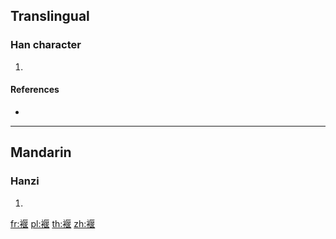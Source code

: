 {{character info/new}}
==Translingual==

===Han character===
{{Han char|rn=145|rad=衣|as=09|sn=15|four=31214|canj=LSAV}}

# {{defn|Han|sort=衣09}}

====References====
* {{Han ref|kx=1121.100|dkj=34445|dj=1589.050|hdz=53101.230|uh=8917|ud=35095|bh=E7C6|bd=59334}}

----

==Mandarin==

===Hanzi===
{{cmn-hanzi|pin=[[yǎn]] ([[yan3]])|wg=yen<sup>3</sup>}}

# {{defn|lang=cmn|sort=衣09}}

[[fr:褗]]
[[pl:褗]]
[[th:褗]]
[[zh:褗]]